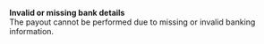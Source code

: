   
<Card title="101119" href="/errors/codes/101119">  

 **Invalid or missing bank details**  
 The payout cannot be performed due to missing or invalid banking information.  

</Card>